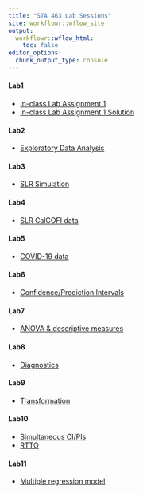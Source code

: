 ```yaml
---
title: "STA 463 Lab Sessions"
site: workflowr::wflow_site
output:
  workflowr::wflow_html:
    toc: false
editor_options:
  chunk_output_type: console
---
```


#### Lab1
* [In-class Lab Assignment 1](inclass1.html)
* [In-class Lab Assignment 1 Solution](inclass1_lec.html)

#### Lab2
* [Exploratory Data Analysis](eda.html)

#### Lab3
* [SLR Simulation](slrsim.html)

#### Lab4
* [SLR CalCOFI data](slr_calcofi.html)

#### Lab5
* [COVID-19 data](corona.html)

#### Lab6
* [Confidence/Prediction Intervals](intervals.html)

<!--
* [Lab assignment 1](lab_hw1.html)
* [Lab assignment 1 sol](lab_hw1.html)
-->

#### Lab7
* [ANOVA & descriptive measures](anova_desc.html)

#### Lab8
* [Diagnostics](diagnostics.html)

#### Lab9
* [Transformation](transformation.html)

#### Lab10
* [Simultaneous CI/PIs](sim_CI_PI.html)
* [RTTO](RTTO.html)

#### Lab11
* [Multiple regression model](fit_mr.html)

<!--
#### Lab11
* [Diagnostics for multiple regression model](diagnostics_mr.html)
* [Diagnostics 2](diagnostics_mr2.html)

#### Lab12
* [Lecture Note 16 Code](lec16_code.html)
* [Lecture Note 17 Code](lec17_code.html)
-->
